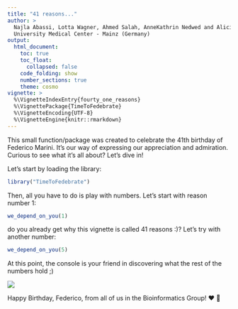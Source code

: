 ```yaml
---
title: "41 reasons..."
author: >
  Najla Abassi, Lotta Wagner, Ahmed Salah, AnneKathrin Nedwed and Alicia Schulze </br>
  University Medical Center - Mainz (Germany)
output: 
  html_document:
    toc: true
    toc_float:
      collapsed: false
    code_folding: show
    number_sections: true
    theme: cosmo
vignette: >
  %\VignetteIndexEntry{fourty_one_reasons}
  %\VignettePackage{TimeToFedebrate}
  %\VignetteEncoding{UTF-8}
  %\VignetteEngine{knitr::rmarkdown}
---
```


This small function/package was created to celebrate the 41th birthday of Federico Marini. It's our way of expressing our appreciation and admiration. Curious to see what it's all about? Let's dive in!

Let's start by loading the library:

```r
library("TimeToFedebrate")
```

Then, all you have to do is play with numbers. Let's start with reason number 1:

```r
we_depend_on_you(1)
```

do you already get why this vignette is called 41 reasons :)? Let's try with another number:

```r
we_depend_on_you(5)
```

At this point, the console is your friend in discovering what the rest of the numbers hold ;)

![](../img/your_turn.gif)

Happy Birthday, Federico, from all of us in the Bioinformatics Group! ❤️ 🎉

